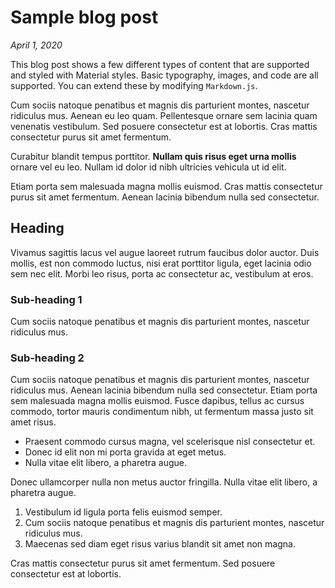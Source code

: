# Sample blog post

_April 1, 2020_

This blog post shows a few different types of content that are supported and styled with
Material styles. Basic typography, images, and code are all supported.
You can extend these by modifying `Markdown.js`.

Cum sociis natoque penatibus et magnis dis parturient montes, nascetur ridiculus mus.
Aenean eu leo quam. Pellentesque ornare sem lacinia quam venenatis vestibulum.
Sed posuere consectetur est at lobortis. Cras mattis consectetur purus sit amet fermentum.

Curabitur blandit tempus porttitor. **Nullam quis risus eget urna mollis** ornare vel eu leo.
Nullam id dolor id nibh ultricies vehicula ut id elit.

Etiam porta sem malesuada magna mollis euismod. Cras mattis consectetur purus sit amet fermentum.
Aenean lacinia bibendum nulla sed consectetur.

## Heading

Vivamus sagittis lacus vel augue laoreet rutrum faucibus dolor auctor.
Duis mollis, est non commodo luctus, nisi erat porttitor ligula, eget lacinia odio sem nec elit.
Morbi leo risus, porta ac consectetur ac, vestibulum at eros.

### Sub-heading 1

Cum sociis natoque penatibus et magnis dis parturient montes, nascetur ridiculus mus.

### Sub-heading 2

Cum sociis natoque penatibus et magnis dis parturient montes, nascetur ridiculus mus.
Aenean lacinia bibendum nulla sed consectetur. Etiam porta sem malesuada magna mollis euismod.
Fusce dapibus, tellus ac cursus commodo, tortor mauris condimentum nibh, ut fermentum massa justo
sit amet risus.

- Praesent commodo cursus magna, vel scelerisque nisl consectetur et.
- Donec id elit non mi porta gravida at eget metus.
- Nulla vitae elit libero, a pharetra augue.

Donec ullamcorper nulla non metus auctor fringilla. Nulla vitae elit libero, a pharetra augue.

1. Vestibulum id ligula porta felis euismod semper.
1. Cum sociis natoque penatibus et magnis dis parturient montes, nascetur ridiculus mus.
1. Maecenas sed diam eget risus varius blandit sit amet non magna.

Cras mattis consectetur purus sit amet fermentum. Sed posuere consectetur est at lobortis.